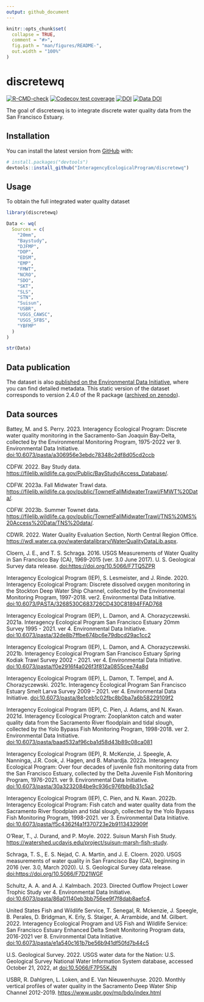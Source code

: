 ```yaml
---
output: github_document
---
```


<!-- README.md is generated from README.Rmd. Please edit that file -->

```r
knitr::opts_chunk$set(
  collapse = TRUE,
  comment = "#>",
  fig.path = "man/figures/README-",
  out.width = "100%"
)
```

# discretewq

<!-- badges: start -->
[![R-CMD-check](https://github.com/InteragencyEcologicalProgram/discretewq/actions/workflows/R-CMD-check.yaml/badge.svg)](https://github.com/InteragencyEcologicalProgram/discretewq/actions/workflows/R-CMD-check.yaml)
[![Codecov test coverage](https://codecov.io/gh/InteragencyEcologicalProgram/discretewq/branch/main/graph/badge.svg)](https://codecov.io/gh/InteragencyEcologicalProgram/discretewq?branch=main)
[![DOI](https://zenodo.org/badge/309747392.svg)](https://zenodo.org/badge/latestdoi/309747392)
[![Data DOI](https://img.shields.io/badge/Data%20publication%20DOI-10.6073/pasta/8dbd29c8c22f3295bbc5d3819fb51d00-blue.svg)](https://portal.edirepository.org/nis/mapbrowse?scope=edi&identifier=731)
<!-- badges: end -->


The goal of discretewq is to integrate discrete water quality data from the San Francisco Estuary. 

## Installation

You can install the latest version from [GitHub](https://github.com/) with:

``` r
# install.packages("devtools")
devtools::install_github("InteragencyEcologicalProgram/discretewq")
```

## Usage

To obtain the full integrated water quality dataset

```r
library(discretewq)

Data <- wq(
  Sources = c(
    "20mm",
    "Baystudy",
    "DJFMP",
    "DOP",
    "EDSM",
    "EMP",
    "FMWT",
    "NCRO",
    "SDO",
    "SKT",
    "SLS",
    "STN",
    "Suisun",
    "USBR",
    "USGS_CAWSC",
    "USGS_SFBS",
    "YBFMP"
  )
)

str(Data)
```


## Data publication

The dataset is also [published on the Environmental Data Initiative](https://portal.edirepository.org/nis/mapbrowse?scope=edi&identifier=731), where you can find detailed metadata. This static version of the dataset corresponds to version 2.4.0 of the R package ([archived on zenodo](https://zenodo.org/record/8008212)). 


## Data sources

Battey, M. and S. Perry. 2023. Interagency Ecological Program: Discrete water quality monitoring in the Sacramento-San Joaquin Bay-Delta, collected by the Environmental Monitoring Program, 1975-2022 ver 9. Environmental Data Initiative. [doi:10.6073/pasta/a306956e3ebdc78348c2df8d05cd2ccb](https://portal.edirepository.org/nis/metadataviewer?packageid=edi.458.9)

CDFW. 2022. Bay Study data. [https://filelib.wildlife.ca.gov/Public/BayStudy/Access_Database/](https://filelib.wildlife.ca.gov/Public/BayStudy/Access_Database/).

CDFW. 2023a. Fall Midwater Trawl data. [https://filelib.wildlife.ca.gov/public/TownetFallMidwaterTrawl/FMWT%20Data/](https://filelib.wildlife.ca.gov/public/TownetFallMidwaterTrawl/FMWT%20Data/).

CDFW. 2023b. Summer Townet data. [https://filelib.wildlife.ca.gov/public/TownetFallMidwaterTrawl/TNS%20MS%20Access%20Data/TNS%20data/](https://filelib.wildlife.ca.gov/public/TownetFallMidwaterTrawl/TNS%20MS%20Access%20Data/TNS%20data/).

CDWR. 2022. Water Quality Evaluation Section, North Central Region Office. [https://wdl.water.ca.gov/waterdatalibrary/WaterQualityDataLib.aspx](https://wdl.water.ca.gov/waterdatalibrary/WaterQualityDataLib.aspx). 

Cloern, J. E., and T. S. Schraga. 2016. USGS Measurements of Water Quality in San Francisco Bay (CA), 1969-2015 (ver. 3.0 June 2017). U. S. Geological Survey data release. [doi:https://doi.org/10.5066/F7TQ5ZPR](https://doi.org/10.5066/F7TQ5ZPR)

Interagency Ecological Program (IEP), S. Lesmeister, and J. Rinde. 2020. Interagency Ecological Program: Discrete dissolved oxygen monitoring in the Stockton Deep Water Ship Channel, collected by the Environmental Monitoring Program, 1997-2018. ver2. Environmental Data Initiative. [doi:10.6073/PASTA/3268530C683726CD430C81894FFAD768](https://portal.edirepository.org/nis/metadataviewer?packageid=edi.276.2)

Interagency Ecological Program (IEP), L. Damon, and A. Chorazyczewski. 2021a. Interagency Ecological Program San Francisco Estuary 20mm Survey 1995 - 2021. ver 4. Environmental Data Initiative. [doi:10.6073/pasta/32de8b7ffbe674bc6e79dbcd29ac1cc2](https://portal.edirepository.org/nis/metadataviewer?packageid=edi.535.4)

Interagency Ecological Program (IEP), L. Damon, and A. Chorazyczewski. 2021b. Interagency Ecological Program San Francisco Estuary Spring Kodiak Trawl Survey 2002 - 2021. ver 4. Environmental Data Initiative. [doi:10.6073/pasta/f0e2916f4a026f3f812a0855cee74a8d](https://portal.edirepository.org/nis/metadataviewer?packageid=edi.527.4)

Interagency Ecological Program (IEP), L. Damon, T. Tempel, and A. Chorazyczewski. 2021c. Interagency Ecological Program San Francisco Estuary Smelt Larva Survey 2009 – 2021. ver 4. Environmental Data Initiative. [doi:10.6073/pasta/8e1ceb1c02fbc8b0ba7a6b58229109f2](https://portal.edirepository.org/nis/metadataviewer?packageid=edi.534.4)

Interagency Ecological Program (IEP), C. Pien, J. Adams, and N. Kwan. 2021d. Interagency Ecological Program: Zooplankton catch and water quality data from the Sacramento River floodplain and tidal slough, collected by the Yolo Bypass Fish Monitoring Program, 1998-2018. ver 2. Environmental Data Initiative. [doi:10.6073/pasta/baad532af96cba1d58d43b89c08ca081](https://portal.edirepository.org/nis/metadataviewer?packageid=edi.494.2)

Interagency Ecological Program (IEP), R. McKenzie, J. Speegle, A. Nanninga, J.R. Cook, J. Hagen, and B. Mahardja. 2022a. Interagency Ecological Program: Over four decades of juvenile fish monitoring data from the San Francisco Estuary, collected by the Delta Juvenile Fish Monitoring Program, 1976-2021. ver 9. Environmental Data Initiative. [doi:10.6073/pasta/30a3232084be9c936c976fbb6b31c5a2](https://portal.edirepository.org/nis/metadataviewer?packageid=edi.244.9)

Interagency Ecological Program (IEP), C. Pien, and N. Kwan. 2022b. Interagency Ecological Program: Fish catch and water quality data from the Sacramento River floodplain and tidal slough, collected by the Yolo Bypass Fish Monitoring Program, 1998-2021. ver 3. Environmental Data Initiative. [doi:10.6073/pasta/f5c4362f4a1f370723e2b9113432909f](https://portal.edirepository.org/nis/metadataviewer?packageid=edi.233.3)

O’Rear, T., J. Durand, and P. Moyle. 2022. Suisun Marsh Fish Study. [https://watershed.ucdavis.edu/project/suisun-marsh-fish-study](https://watershed.ucdavis.edu/project/suisun-marsh-fish-study).

Schraga, T. S., E. S. Nejad, C. A. Martin, and J. E. Cloern. 2020. USGS measurements of water quality in San Francisco Bay (CA), beginning in 2016 (ver. 3.0, March 2020). U. S. Geological Survey data release. [doi:https://doi.org/10.5066/F7D21WGF](https://doi.org/10.5066/F7D21WGF)

Schultz, A. A. and A. J. Kalmbach. 2023. Directed Outflow Project Lower Trophic Study ver 4. Environmental Data Initiative. [doi:10.6073/pasta/86a01140eb3bb756ee9f7f8dab8aefc4](https://portal.edirepository.org/nis/metadataviewer?packageid=edi.1187.4).

United States Fish and Wildlife Service, T. Senegal, R. Mckenzie, J. Speegle, B. Perales, D. Bridgman, K. Erly, S. Staiger, A. Arrambide, and M. Gilbert. 2022. Interagency Ecological Program and US Fish and Wildlife Service: San Francisco Estuary Enhanced Delta Smelt Monitoring Program data, 2016-2021 ver 8. Environmental Data Initiative. [doi:10.6073/pasta/e1a540c161b7be56b941df50fd7b44c5](https://portal.edirepository.org/nis/metadataviewer?packageid=edi.415.8)

U.S. Geological Survey. 2022. USGS water data for the Nation: U.S. Geological Survey National Water Information System database, accessed October 21, 2022, at
[doi:10.5066/F7P55KJN](https://doi.org/10.5066/F7P55KJN)

USBR, R. Dahlgren, L. Loken, and E. Van Nieuwenhuyse. 2020. Monthly vertical profiles of water quality in the Sacramento Deep Water Ship Channel 2012-2019. [https://www.usbr.gov/mp/bdo/index.html](https://www.usbr.gov/mp/bdo/index.html)
